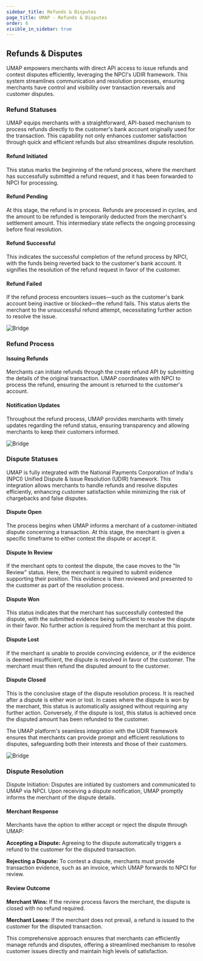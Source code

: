 ```yaml
---
sidebar_title: Refunds & Disputes
page_title: UMAP - Refunds & Disputes
order: 6
visible_in_sidebar: true
---
```


## Refunds & Disputes

UMAP empowers merchants with direct API access to issue refunds and contest disputes efficiently, leveraging the NPCI's UDIR framework. This system streamlines communication and resolution processes, ensuring merchants have control and visibility over transaction reversals and customer disputes.

### Refund Statuses

UMAP equips merchants with a straightforward, API-based mechanism to process refunds directly to the customer's bank account originally used for the transaction. This capability not only enhances customer satisfaction through quick and efficient refunds but also streamlines dispute resolution.

#### Refund Initiated

This status marks the beginning of the refund process, where the merchant has successfully submitted a refund request, and it has been forwarded to NPCI for processing.

#### Refund Pending

At this stage, the refund is in process. Refunds are processed in cycles, and the amount to be refunded is temporarily deducted from the merchant's settlement amount. This intermediary state reflects the ongoing processing before final resolution.

#### Refund Successful

This indicates the successful completion of the refund process by NPCI, with the funds being reverted back to the customer's bank account. It signifies the resolution of the refund request in favor of the customer.

#### Refund Failed

If the refund process encounters issues—such as the customer's bank account being inactive or blocked—the refund fails. This status alerts the merchant to the unsuccessful refund attempt, necessitating further action to resolve the issue.

<img
  src="https://storage.googleapis.com/strapi-assets/latest/refund-statuses/refund-statuses.png"
  alt="Bridge"
/>

### Refund Process

#### Issuing Refunds

Merchants can initiate refunds through the create refund API by submitting the details of the original transaction. UMAP coordinates with NPCI to process the refund, ensuring the amount is returned to the customer's account.

#### Notification Updates

Throughout the refund process, UMAP provides merchants with timely updates regarding the refund status, ensuring transparency and allowing merchants to keep their customers informed.

<img
  src="https://storage.googleapis.com/strapi-assets/latest/refund-process/refund-process.png"
  alt="Bridge"
/>

### Dispute Statuses

UMAP is fully integrated with the National Payments Corporation of India's (NPCI) Unified Dispute & Issue Resolution (UDIR) framework. This integration allows merchants to handle refunds and resolve disputes efficiently, enhancing customer satisfaction while minimizing the risk of chargebacks and false disputes.

#### Dispute Open

The process begins when UMAP informs a merchant of a customer-initiated dispute concerning a transaction. At this stage, the merchant is given a specific timeframe to either contest the dispute or accept it.

#### Dispute In Review

If the merchant opts to contest the dispute, the case moves to the "In Review" status. Here, the merchant is required to submit evidence supporting their position. This evidence is then reviewed and presented to the customer as part of the resolution process.

#### Dispute Won

This status indicates that the merchant has successfully contested the dispute, with the submitted evidence being sufficient to resolve the dispute in their favor. No further action is required from the merchant at this point.

#### Dispute Lost

If the merchant is unable to provide convincing evidence, or if the evidence is deemed insufficient, the dispute is resolved in favor of the customer. The merchant must then refund the disputed amount to the customer.

#### Dispute Closed

This is the conclusive stage of the dispute resolution process. It is reached after a dispute is either won or lost. In cases where the dispute is won by the merchant, this status is automatically assigned without requiring any further action. Conversely, if the dispute is lost, this status is achieved once the disputed amount has been refunded to the customer.

The UMAP platform's seamless integration with the UDIR framework ensures that merchants can provide prompt and efficient resolutions to disputes, safeguarding both their interests and those of their customers.

<img
  src="https://storage.googleapis.com/strapi-assets/latest/dispute-statuses/dispute-statuses.png"
  alt="Bridge"
/>

### Dispute Resolution

Dispute Initiation: Disputes are initiated by customers and communicated to UMAP via NPCI. Upon receiving a dispute notification, UMAP promptly informs the merchant of the dispute details.

#### Merchant Response

Merchants have the option to either accept or reject the dispute through UMAP:

**Accepting a Dispute:**
Agreeing to the dispute automatically triggers a refund to the customer for the disputed transaction.

**Rejecting a Dispute:**
To contest a dispute, merchants must provide transaction evidence, such as an invoice, which UMAP forwards to NPCI for review.

#### Review Outcome

**Merchant Wins:**
If the review process favors the merchant, the dispute is closed with no refund required.

**Merchant Loses:**
If the merchant does not prevail, a refund is issued to the customer for the disputed transaction.

This comprehensive approach ensures that merchants can efficiently manage refunds and disputes, offering a streamlined mechanism to resolve customer issues directly and maintain high levels of satisfaction.